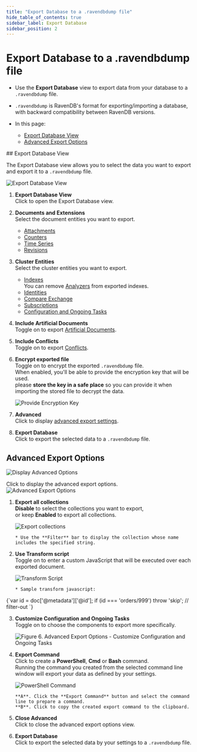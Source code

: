 ```yaml
---
title: "Export Database to a .ravendbdump file"
hide_table_of_contents: true
sidebar_label: Export Database
sidebar_position: 2
---
```



# Export Database to a .ravendbdump file
<Admonition type="note" title="">

* Use the **Export Database** view to export data from your database to a `.ravendbdump` file.  

* `.ravendbdump` is RavenDB's format for exporting/importing a database, with backward compatibility 
  between RavenDB versions.  

* In this page:
   * [Export Database View](../../../studio/database/tasks/export-database.mdx#export-database-view)  
   * [Advanced Export Options](../../../studio/database/tasks/export-database.mdx#advanced-export-options)  

</Admonition>
## Export Database View

The Export Database view allows you to select the data you want to export 
and export it to a `.ravendbdump` file.  

![Export Database View](./assets/export-database-studio-view.png)

1. **Export Database View**  
   Click to open the Export Database view.  
2. **Documents and Extensions**  
   Select the document entities you want to export.  
    * [Attachments](../../../document-extensions/attachments/what-are-attachments.mdx)  
    * [Counters](../../../document-extensions/counters/overview.mdx)  
    * [Time Series](../../../document-extensions/timeseries/overview.mdx)  
    * [Revisions](../../../document-extensions/revisions/overview.mdx)  
3. **Cluster Entities**  
   Select the cluster entities you want to export.  
    * [Indexes](../../../indexes/what-are-indexes.mdx)  
      You can remove [Analyzers](../../../indexes/using-analyzers.mdx) from exported indexes.  
    * [Identities](../../../client-api/document-identifiers/working-with-document-identifiers.mdx)  
    * [Compare Exchange](../../../client-api/operations/compare-exchange/overview.mdx)  
    * [Subscriptions](../../../client-api/data-subscriptions/what-are-data-subscriptions.mdx)  
    * [Configuration and Ongoing Tasks](../../../studio/database/tasks/import-data/import-from-ravendb.mdx#customize-configuration-and-ongoing-tasks)  
4. **Include Artificial Documents**  
   Toggle on to export [Artificial Documents](../../../studio/database/indexes/create-map-reduce-index.mdx#artificial-documents--vs--regular-documents).  
5. **Include Conflicts**  
   Toggle on to export [Conflicts](../../../studio/database/documents/conflicts-view.mdx).  
6. **Encrypt exported file**  
   Toggle on to encrypt the exported `.ravendbdump` file.  
   When enabled, you'll be able to provide the encryption key that will be used.  
   please **store the key in a safe place** so you can provide it when importing 
   the stored file to decrypt the data.  

      ![Provide Encryption Key](./assets/export-encryption-key.png)

7. **Advanced**  
   Click to display [advanced export settings](../../../studio/database/tasks/export-database.mdx#advanced-export-options).  
8. **Export Database**  
   Click to export the selected data to a `.ravendbdump` file.  



## Advanced Export Options

![Display Advanced Options](./assets/export-display-advanced-settings.png)

Click to display the advanced export options.  
![Advanced Export Options](./assets/export-advanced-settings.png)

1. **Export all collections**  
   **Disable** to select the collections you want to export,  
   or keep **Enabled** to export all collections.  

     ![Export collections](./assets/export-database-advanced-collections.png)

       * Use the **Filter** bar to display the collection whose name includes the specified string.  

2. **Use Transform script**  
   Toggle on to enter a custom JavaScript that will be executed over each exported document.  

     ![Transform Script](./assets/export-database-advanced-transfrom-script.png)

       * Sample transform javascript: 
<TabItem value="javascript" label="javascript">
<CodeBlock language="javascript">
{`var id = doc['@metadata']['@id'];
if (id === 'orders/999')
throw 'skip'; // filter-out
`}
</CodeBlock>
</TabItem>

3. **Customize Configuration and Ongoing Tasks**  
   Toggle on to choose the components to export more specifically.  

     ![Figure 6. Advanced Export Options - Customize Configuration and Ongoing Tasks](./assets/export-database-advanced-configuration.png)

4. **Export Command**  
   Click to create a **PowerShell**, **Cmd** or **Bash** command.  
   Running the command you created from the selected command line window will export your data 
   as defined by your settings.  

      ![PowerShell Command](./assets/export-command-powershell.png)

       **A**. Click the **Export Command** button and select the command line to prepare a command.  
       **B**. Click to copy the created export command to the clipboard.  

5. **Close Advanced**  
   Click to close the advanced export options view.  
6. **Export Database**  
   Click to export the selected data by your settings to a `.ravendbdump` file.  



